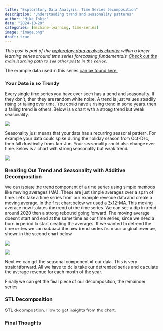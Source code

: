 ```yaml
---
title: "Exploratory Data Analysis: Time Series Decomposition"
description: "Understanding trend and seasonality patterns"
author: "Mike Tokic"
date: "2024-10-20"
categories: [machine-learning, time-series]
image: "image.png"
draft: true
---
```


*This post is part of the [exploratory data analysis chapter](https://mftokic.github.io/posts/2024-10-03-ts-fundamentals-eda/) within a larger learning series around time series forecasting fundamentals. [Check out the main learning path](https://mftokic.github.io/posts/2024-09-25-ts-fundamentals/) to see other posts in the series.* 

The example data used in this series [can be found here.](https://github.com/mftokic/mftokic.github.io/blob/main/posts/2024-10-02-ts-fundamentals-whats-a-time-series/example_ts_data.csv) 

### Your Data is so Trendy

Every single time series you have ever seen has a trend and seasonality. If they don't, then they are random white noise. A trend is just values steadily rising or falling over time. You could have a rising trend in some years, then a falling trend in others. Below is a chart with a strong trend but weak seasonality. 

![](./chart1.png)

Seasonality just means that your data has a recurring seasonal pattern. For example your data could spike during the holiday season from Oct-Dec, then fall drastically from Jan-Jun. Your seasonality could also change over time. Below is a chart with strong seasonality but weak trend. 

![](./chart2.png)

### Breaking Out Trend and Seasonality with Additive Decomposition

We can isolate the trend component of a time series using simple methods like moving averages (MA). These are just simple averages over a span of time. Let's take a time series from our example revenue data and create a moving average. In the first chart below we used a [2x12-MA](https://otexts.com/fpp3/moving-averages.html#estimating-the-trend-cycle-with-seasonal-data). This moving average now isolates the trend of the time series. We can see a dip in trend around 2020 then a strong rebound going forward. The moving average doesn't start and end at the same time as our time series, since we need a burn in period to start creating the averages. If we wanted to detrend the time series we can subtract the new trend series from our original revenue, shown in the second chart below. 

![](./chart3.png)

![](./chart4.png)

Next we can get the seasonal component of our data. This is very straightforward. All we have to do is take our detrended series and calculate the average revenue for each month of the year. 

Finally we can get the final piece of our decomposition, the remainder series. 

### STL Decomposition

STL decomposition. How to get insights from the chart. 

### Final Thoughts